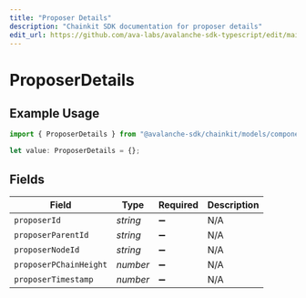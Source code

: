 ```yaml
---
title: "Proposer Details"
description: "Chainkit SDK documentation for proposer details"
edit_url: https://github.com/ava-labs/avalanche-sdk-typescript/edit/main/chainkit/docs/models/components/proposerdetails.md
---
```


# ProposerDetails

## Example Usage

```typescript
import { ProposerDetails } from "@avalanche-sdk/chainkit/models/components";

let value: ProposerDetails = {};
```

## Fields

| Field                  | Type                   | Required               | Description            |
| ---------------------- | ---------------------- | ---------------------- | ---------------------- |
| `proposerId`           | *string*               | :heavy_minus_sign:     | N/A                    |
| `proposerParentId`     | *string*               | :heavy_minus_sign:     | N/A                    |
| `proposerNodeId`       | *string*               | :heavy_minus_sign:     | N/A                    |
| `proposerPChainHeight` | *number*               | :heavy_minus_sign:     | N/A                    |
| `proposerTimestamp`    | *number*               | :heavy_minus_sign:     | N/A                    |